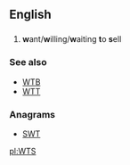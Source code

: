 ==English==

==={{initialism-old|en}}===
{{en-initialism}}
# {{Internet slang}} '''w'''ant/'''w'''illing/'''w'''aiting '''t'''o '''s'''ell

===See also===
* [[WTB]]
* [[WTT]]

===Anagrams===
* [[SWT#English|SWT]]

[[pl:WTS]]